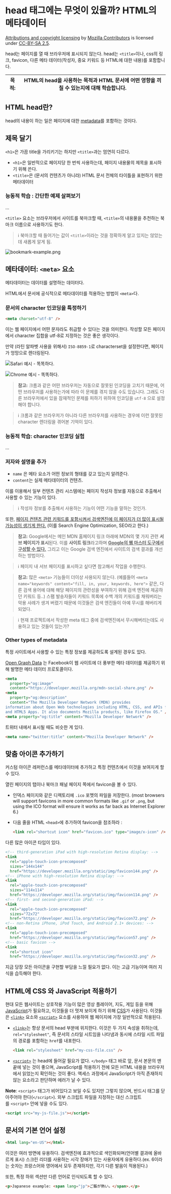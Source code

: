 # head 태그에는 무엇이 있을까? HTML의 메타데이터


[Attributions and copyright licensing](https://developer.mozilla.org/en-US/docs/MDN/Writing_guidelines/Attrib_copyright_license) by [Mozilla Contributors](https://developer.mozilla.org/en-US/docs/MDN/Community/Roles_teams#contributor) is licensed under [CC-BY-SA 2.5](https://creativecommons.org/licenses/by-sa/2.5/).


head는 페이지를 열 때 브라우저에 표시되지 않는다. head는 `<title>`이나, css의 링크, favicon, 다른 메타 데이터(작성자, 중요 키워드 등 HTML에 대한 내용)를 포함합니다. 


| 목적: | HTML의 head을 사용하는 목적과 HTML 문서에 어떤 영향을 끼칠 수 있는지에 대해 학습합니다. |
| --- | -------------------------------------------------------- |


## HTML head란?


head의 내용이 하는 일은 페이지에 대한 [metadata](https://developer.mozilla.org/ko/docs/Glossary/Metadata)를 포함하는 것이다.


## 제목 달기


`<h1>`은 가끔 title을 가리키기는 하지만 `<title>`과는 엄연히 다르다.

- `<h1>`은 일반적으로 페이지당 한 번씩 사용하는데, 페이지 내용물의 제목을 표시하기 위해 쓴다.
- `<title>`은 (문서의 컨텐츠가 아니라) HTML 문서 전체의 타이틀을 표현하기 위한 메타데이터

 


### 능동적 학습 : 간단한 예제 살펴보기


…


`<title>` 요소는 브라우저에서 사이트를 북마크할 때, `<title>`의 내용물을 추천하는 북마크 이름으로 사용하기도 한다.


> ℹ️ 북마크할 때 들어가는 값이 `<title>`이라는 것을 정확하게 알고 있지는 않았는데 새롭게 알게 됨.


![bookmark-example.png](https://developer.mozilla.org/ko/docs/Learn/HTML/Introduction_to_HTML/The_head_metadata_in_HTML/bookmark-example.png)


## 메타데이터: `<meta>` 요소


메타데이터는 데이터를 설명하는 데이터다.


HTML에서 문서에 공식적으로 메타데이터를 적용하는 방법이 `<meta>`다. 


### 문서의 character 인코딩을 특정하기


```html
<meta charset="utf-8" />
```


이는 웹 페이지에서 어떤 문자라도 취급할 수 있다는 것을 의미한다. 작성할 모든 페이지에서 character 집합을 utf-8로 지정하는 것은 좋은 생각이다.


만약 (라틴 알파벳 사용을 위해서) `ISO-8859-1`로 characterset을 설정한다면, 페이지가 엉망으로 렌더링된다.


![Safari 예시 - 똑똑하다.](https://prod-files-secure.s3.us-west-2.amazonaws.com/4751c7dd-b990-48b0-938c-6c24a799bd8f/e88b1a32-ff7f-4527-b19c-9d9409cd52f1/Untitled.png?X-Amz-Algorithm=AWS4-HMAC-SHA256&X-Amz-Content-Sha256=UNSIGNED-PAYLOAD&X-Amz-Credential=AKIAT73L2G45EIPT3X45%2F20231007%2Fus-west-2%2Fs3%2Faws4_request&X-Amz-Date=20231007T062006Z&X-Amz-Expires=3600&X-Amz-Signature=a032f0cd0161b85db8625bada74bc41edb5588fffffea8dd70aee9d512dfccfb&X-Amz-SignedHeaders=host&x-id=GetObject)


![Chrome 예시 - 똑똑하다.](https://prod-files-secure.s3.us-west-2.amazonaws.com/4751c7dd-b990-48b0-938c-6c24a799bd8f/aef66421-b979-4299-a80f-d601827a2a88/Untitled.png?X-Amz-Algorithm=AWS4-HMAC-SHA256&X-Amz-Content-Sha256=UNSIGNED-PAYLOAD&X-Amz-Credential=AKIAT73L2G45EIPT3X45%2F20231007%2Fus-west-2%2Fs3%2Faws4_request&X-Amz-Date=20231007T062006Z&X-Amz-Expires=3600&X-Amz-Signature=dd7c3f18ea54f7f9c7eb4059800a33f899a46b1d29aadd8afd225212f209116d&X-Amz-SignedHeaders=host&x-id=GetObject)


> **참고:** 크롬과 같은 어떤 브라우저는 자동으로 잘못된 인코딩을 고치기 때문에, 어떤 브라우저를 사용하는가에 따라 이 문제를 겪지 않을 수도 있습니다. 그래도 다른 브라우저에서 있을 잠재적인 문제를 피하기 위하여 인코딩을 `utf-8` 으로 설정해야 합니다.


> ℹ️ 크롬과 같은 브라우저가 아니라 다른 브라우저를 사용하는 경우에 이런 잘못된 character 렌더링을 겪어본 기억이 있다. 


### 능동적 학습: character 인코딩 실험


...


### 저자와 설명을 추가

- `name` 은 메타 요소가 어떤 정보의 형태를 갖고 있는지 알려준다.
- `content`는 실제 메타데이터의 컨텐츠.

이를 이용해서 일부 컨텐츠 관리 시스템에는 페이지 작성자 정보를 자동으로 추출해서 사용할 수 있는 기능이 있다.


> ℹ️ 작성자 정보를 추출해서 사용하는 기능이 어떤 기능을 말하는 것인가.


또한, <u>페이지 컨텐츠 관련 키워드를 포함시켜서 검색엔진에 이 페이지가 더 많이 표시될 가능성이 생기게 한다.</u> (이를 Search Engine Optimization, SEO라고 한다.)


> **참고:** Google에서는 메인 MDN 홈페이지 링크 아래에 MDN의 몇 가지 관련 **서브 페이지가 표시**된다. 이를 **사이트 링크**라고하며 <u>**Google의 웹 마스터 도구에서 구성할 수 있다.**</u> 그리고 이는 Google 검색 엔진에서 사이트의 검색 결과를 개선하는 방법이다.


> ℹ️ 페이지 내 서브 페이지를 표시하고 싶다면 참고해서 작업을 수행한다.


> **참고:** 많은 `<meta>` 기능들이 더이상 사용되지 않는다. (예를들어 `<meta name="keywords" content="fill, in, your, keywords, here">` 같은, 다른 검색 용어에 대해 해당 페이지의 관련성을 부여하기 위해 검색 엔진에 제공하던 키워드 등..) 스팸 발송자들이 키워드 목록에 수백 개의 키워드를 채워버리는 악용 사례가 생겨 버렸기 때문에 이것들은 검색 엔진들이 아예 무시를 해버리게 되었다.


> ℹ️ 현재 프로젝트에서 작성한 meta 태그 중에 검색엔진에서 무시해버리는데도 사용하고 있는 것들이 있는가?


### Other types of metadata


특정 사이트에서 사용할 수 있는 특정 정보를 제공하도록 설계된 경우도 있다. 


[Open Graph Data](https://ogp.me/) 는 Facebook이 웹 사이트에 더 풍부한 메타 데이터를 제공하기 위해 발명한 메타 데이터 프로토콜이다.


```html
<meta
  property="og:image"
  content="https://developer.mozilla.org/mdn-social-share.png" />
<meta
  property="og:description"
  content="The Mozilla Developer Network (MDN) provides
information about Open Web technologies including HTML, CSS, and APIs for both Web sites
and HTML5 Apps. It also documents Mozilla products, like Firefox OS." />
<meta property="og:title" content="Mozilla Developer Network" />
```


트위터 내에서 표시될 때도 비슷한 게 있다.


```html
<meta name="twitter:title" content="Mozilla Developer Network" />
```


## 맞춤 아이콘 추가하기


커스텀 아이콘 레퍼런스를 메타데이터에 추가하고 특정 컨텐츠에서 이것을 보여지게 할 수 있다.


열린 페이지의 탭이나 북마크 패널 페이지 쪽에서 favicon을 볼 수 있다.

- 인덱스 페이지와 같은 디렉토리에 `.ico` 포멧의 파일을 저장한다. (most browsers will support favicons in more common formats like `.gif` or `.png`, but using the ICO format will ensure it works as far back as Internet Explorer 6.)
- 다음 줄을 HTML `<head>`에 추가하여 favicon을 참조하라 :

	```html
	<link rel="shortcut icon" href="favicon.ico" type="image/x-icon" />
	```


다른 많은 아이콘 타입이 있다.


```html
<!-- third-generation iPad with high-resolution Retina display: -->
<link
  rel="apple-touch-icon-precomposed"
  sizes="144x144"
  href="https://developer.mozilla.org/static/img/favicon144.png" />
<!-- iPhone with high-resolution Retina display: -->
<link
  rel="apple-touch-icon-precomposed"
  sizes="114x114"
  href="https://developer.mozilla.org/static/img/favicon114.png" />
<!-- first- and second-generation iPad: -->
<link
  rel="apple-touch-icon-precomposed"
  sizes="72x72"
  href="https://developer.mozilla.org/static/img/favicon72.png" />
<!-- non-Retina iPhone, iPod Touch, and Android 2.1+ devices: -->
<link
  rel="apple-touch-icon-precomposed"
  href="https://developer.mozilla.org/static/img/favicon57.png" />
<!-- basic favicon -->
<link
  rel="shortcut icon"
  href="https://developer.mozilla.org/static/img/favicon32.png" />
```


지금 당장 모든 아이콘을 구현할 부담을 느낄 필요가 없다. 이는 고급 기능이며 여러 지식을 습득해야 한다.


## HTML에 CSS 와 JavaScript 적용하기


현대 모든 웹사이트는 상호작용 기능이 많은 영상 플레이어, 지도, 게임 등을 위해 [JavaScript](https://developer.mozilla.org/ko/docs/Glossary/JavaScript)가 필요하고, 이것들을 더 멋져 보이게 하기 위해 [CSS](https://developer.mozilla.org/ko/docs/Glossary/CSS)가 사용된다. 
이것들은 [`<link>`](https://developer.mozilla.org/ko/docs/Web/HTML/Element/link) 요소와 [`<script>`](https://developer.mozilla.org/ko/docs/Web/HTML/Element/script) 요소를 사용하여 웹 페이지에 가장 일반적으로 적용된다.

- [`<link>`](https://developer.mozilla.org/ko/docs/Web/HTML/Element/link)는 항상 문서의 head 부분에 위치한다. 
이것은 두 가지 속성을 취하는데, `rel="stylesheet"`, 즉 문서의 스타일 시트임을 나타냄과 동시에 스타일 시트 파일의 경로를 포함하는 `href`를 내포한다.

	```html
	<link rel="stylesheet" href="my-css-file.css" />
	```

- [`<script>`](https://developer.mozilla.org/ko/docs/Web/HTML/Element/script) 는 head에 들어갈 필요가 없다. `</body>` 태그 바로 앞, 문서 본문의 맨 끝에 넣는 것이 좋으며, JavaScript를 적용하기 전에 모든 HTML 내용을 브라우저에서 읽었는지 확인하는 것이 좋다. 
액세스 과정에서 JavaScript가 아직 존재하지 않는 요소라고 판단하며 에러가 날 수 있다.

**Note**: `<script>` 태그가 비어있다고 보일 수도 있지만 그렇지 않으며, 반드시 태그를 닫아주어야 한다(`</script>`). 
외부 스크립트 파일을 지정하는 대신 스크립트를 `<script>` 안에 넣을 수도 있다.

```html
<script src="my-js-file.js"></script>
```


## 문서의 기본 언어 설정


```html
<html lang="en-US"></html>
```


이것은 여러 방면에 유용하다. 검색엔진에 효과적으로 색인화되며(언어별 결과에 올바르게 표시) 스크린 리더를 사용하는 시각 장애가 있는 사용자에게 유용하다.(ex. 6이라는 숫자는 프랑스어와 영어에서 모두 존재하지만, 각기 다른 발음이 적용된다.)


또한, 특정 하위 섹션만 다른 언어로 인식되도록 할 수 있다. 


```html
<p>Japanese example: <span lang="jp">ご飯が熱い。</span>.</p>
```

